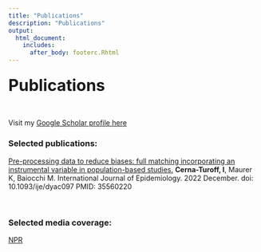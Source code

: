 ```yaml
---
title: "Publications"
description: "Publications"
output:
  html_document:
    includes:
      after_body: footerc.Rhtml
---
```

### <font size="+3"><b>Publications </b></font>
<br>

Visit my [Google Scholar profile here](https://scholar.google.com/citations?user=_aNfe04AAAAJ&hl=en)
<br>

### Selected publications:

[Pre-processing data to reduce biases: full matching incorporating an instrumental variable in population-based studies.](https://pubmed.ncbi.nlm.nih.gov/35560220/)
**Cerna-Turoff, I**, Maurer K, Baiocchi M. International Journal of Epidemiology. 2022 December. doi: 10.1093/ije/dyac097
PMID: 35560220

<br>

### Selected media coverage:
[NPR](https://www.npr.org/sections/goatsandsoda/2022/04/12/1091679303/a-report-on-violence-against-kids-with-disabilities-is-sobering-if-not-surprisin)
